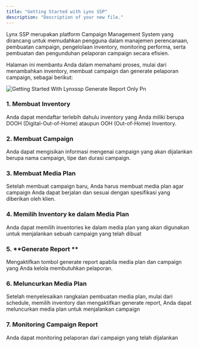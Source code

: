 ```yaml
---
title: "Getting Started with Lynx SSP"
description: "Description of your new file."
---
```


<p class="text-md text-justify">
Lynx SSP merupakan platform Campaign Management System yang dirancang untuk memudahkan pengguna dalam manajemen perencanaan, pembuatan campaign, pengelolaan inventory, monitoring performa, serta pembuatan dan pengunduhan pelaporan campaign secara efisien.

Halaman ini membantu Anda dalam memahami proses, mulai dari menambahkan inventory, membuat campaign dan generate pelaporan campaign, sebagai berikut:

</p>

![Getting Started With Lynxssp Generate Report Only Pn](/images/getting-started-with-lynxssp-generate-report-only.png)

### **1. Membuat Inventory**

Anda dapat mendaftar terlebih dahulu inventory yang Anda miliki berupa DOOH (Digital-Out-of-Home) ataupun OOH (Out-of-Home) Inventory.

<Card title="Membuat DOOH (Digital-Out-of-Home) Inventory">
  
</Card>

<Card title="Membuat OOH (Out-of-Home) Inventory" iconType="regular">
  
</Card>

### 2. Membuat Campaign

Anda dapat mengisikan informasi mengenai campaign yang akan dijalankan berupa nama campaign, tipe dan durasi campaign.

### 3. Membuat **Media Plan**

Setelah membuat campaign baru, Anda harus membuat media plan agar campaign Anda dapat berjalan dan sesuai dengan spesifikasi yang diberikan oleh klien.

### 4. Memilih Inventory ke dalam Media Plan

Anda dapat memilih inventories ke dalam media plan yang akan digunakan untuk menjalankan sebuah campaign yang telah dibuat

### 5. **Generate Report **

Mengaktifkan tombol generate report apabila media plan dan campaign yang Anda kelola membutuhkan pelaporan.

### 6. Meluncurkan Media Plan

Setelah menyelesaikan rangkaian pembuatan media plan, mulai dari schedule, memilih inventory dan mengaktifkan generate report, Anda dapat meluncurkan media plan untuk menjalankan campaign

### 7. **Monitoring Campaign Report**

Anda dapat monitoring pelaporan dari campaign yang telah dijalankan 

   <Card title=" Download Pelaporan Campaign">
     
   </Card>
   <Card title="Membagikan Pelaporan Campaign">
     
   </Card>
   <Card title="Mengakses Pelaporan Campaign">
     
   </Card>